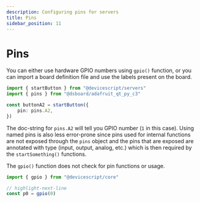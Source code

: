 ```yaml
---
description: Configuring pins for servers
title: Pins
sidebar_position: 11
---
```


# Pins

You can either use hardware GPIO numbers using `gpio()` function, or you can import
a board definition file and use the labels present on the board.

```ts
import { startButton } from "@devicescript/servers"
import { pins } from "@dsboard/adafruit_qt_py_c3"

const buttonA2 = startButton({
    pin: pins.A2,
})
```

The doc-string for `pins.A2` will tell you GPIO number (`1` in this case).
Using named pins is also less error-prone since pins used for internal
functions are not exposed through the `pins` object and the pins that are
exposed are annotated with type (input, output, analog, etc.) which is then
required by the `startSomething()` functions.

The `gpio()` function does not check for pin functions or usage.

```ts
import { gpio } from "@devicescript/core"

// highlight-next-line
const p0 = gpio(0)
```
